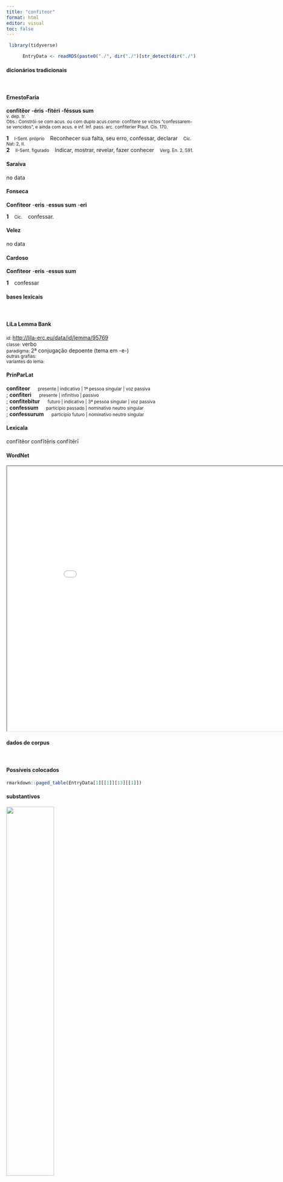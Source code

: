 ```yaml
---
title: "confiteor"
format: html
editor: visual
toc: false
---
```



```r
 library(tidyverse) 

      EntryData <- readRDS(paste0("./", dir("./")[str_detect(dir("./"), "_xx99-111-110-102-105-116-101-111-114xx_.rds")]))

```


#### dicionários tradicionais

&emsp;




::: panel-tabset

#### ErnestoFaria

<b>confitĕor</b> <b>-éris</b> <b>-fitéri</b> <b>-féssus sum</b> <br> <small>v. dep. tr.</small> <br> <small>Obs.: Constrói-se com acus. ou com duplo acus.como: confitere se victos "confessarem-se vencidos", e ainda com acus. e inf. Inf. pass. arc. confiterier Plaut. Cis. 170.</small>   <p> <b>1</b> &ensp; <small>I-Sent. próprio</small> &ensp; Reconhecer sua falta, seu erro, confessar, declarar &ensp; <small>Cíc. Nat: 2, II.</small> <br> <b>2</b> &ensp; <small>II-Sent. figurado</small> &ensp; Indicar, mostrar, revelar, fazer conhecer &ensp; <small>Verg. En. 2, 591.</small> </p>




#### Saraiva

no data




#### Fonseca

<b>Confiteor</b> -<b>eris</b> -<b>essus sum</b> -<b>eri</b>   <p> <b>1</b> &ensp; <small>Cic.</small> &ensp; confessar. </p>




#### Velez

no data




#### Cardoso

<b>Confiteor</b> -<b>eris</b> -<b>essus sum</b>   <p> <b>1</b> &ensp; confessar </p>


:::



#### bases lexicais

&emsp;






::: panel-tabset

#### LiLa Lemma Bank

<small> id: </small> <a href=' http://lila-erc.eu/data/id/lemma/95769 ' target="_blank"> http://lila-erc.eu/data/id/lemma/95769 </a> <br>
<small> classe: </small> verbo    <br>
<small> paradigma: </small> 2ª conjugação depoente (tema em -e-) <br>
<small> outras grafias: </small>  <br>
<small> variantes do lema: </small>  <br>





#### PrinParLat

<b> confiteor </b>&emsp;<small> presente | indicativo | 1ª pessoa singular | voz passiva </small><br>
; <b> confiteri </b>&emsp;<small> presente | infinitivo | passivo </small><br>
; <b> confitebitur </b>&emsp;<small> futuro | indicativo | 3ª pessoa singular | voz passiva </small><br>
; <b> confessum </b>&emsp;<small> particípio passado | nominativo neutro singular </small><br>
; <b> confessurum </b>&emsp;<small> particípio futuro | nominativo neutro singular </small><br>





#### Lexicala

confĭtĕor 
 confĭtēris 
 confĭtērī




#### WordNet

<iframe width='900' height='700' src='Media/Tree__xx99-111-110-102-105-116-101-111-114xx__sem_type_lexemes_pt.html'>

</iframe>


:::



#### dados de corpus

&emsp;




::: panel-tabset

#### Possíveis colocados

```r

rmarkdown::paged_table(EntryData[1][[1]][13][[1]])

```


#### substantivos

![](./Media/wordcloud__xx99-111-110-102-105-116-101-111-114xx__BY_collocate_scoreSUBST.webp){width=50% fig-alt='This chart plots collocate by scoreSUBST, for the headword confiteor here are all the values plotted: collocate: reus; scoreSUBST: 2. collocate: sum; scoreSUBST: 0'}




#### adjetivos

![](./Media/wordcloud__xx99-111-110-102-105-116-101-111-114xx__BY_collocate_scoreADJ.webp){width=50% fig-alt='This chart plots collocate by scoreADJ, for the headword confiteor here are all the values plotted: collocate: reus; scoreADJ: 0. collocate: sum; scoreADJ: 0'}




#### verbos

![](./Media/wordcloud__xx99-111-110-102-105-116-101-111-114xx__BY_collocate_scoreVERBO.webp){width=50% fig-alt='This chart plots collocate by scoreVERBO, for the headword confiteor here are all the values plotted: collocate: reus; scoreVERBO: 0. collocate: sum; scoreVERBO: 2'}




#### advérbios

![](./Media/wordcloud__xx99-111-110-102-105-116-101-111-114xx__BY_collocate_scoreADV.webp){width=50% fig-alt='This chart plots collocate by scoreADV, for the headword confiteor here are all the values plotted: collocate: reus; scoreADV: 0. collocate: sum; scoreADV: 0'}




#### preposições e conjunções

![](./Media/wordcloud__xx99-111-110-102-105-116-101-111-114xx__BY_collocate_scoreFUNC.webp){width=50% fig-alt='This chart plots collocate by scoreFUNC, for the headword confiteor here are all the values plotted: collocate: reus; scoreFUNC: 0. collocate: sum; scoreFUNC: 0'}


:::



::: panel-tabset

#### ExemplosTraduzidos

<p> Saepe impetravit veniam <b>confessus</b> reus : <br> <small> Phaed.3.ep <br> Muitas vezes obteve o perdão o réu confesso. <small> [JDD] </small> </small> </p>
; <p> recitatae sunt tabellae in eandem fere sententiam <b>confessus</b> est <br> <small> Cic.Catil.3.10.16 <br> As tabuinhas foram lidas quase no mesmo sentido; confessou. <small> [JDD] </small> </small> </p>





#### Frequência por autor

![](./Media/barchart__xx99-111-110-102-105-116-101-111-114xx__lemma_BY_author_Frequencies.webp){width=50% fig-alt='This charts plots the frequency of lemma by author_Frequencies. The Phaedrus subcorpus registers the highest normalized frequency, with the value of 3.04 and an absolute frequency of 2. The Cicero subcorpus follows, with a normalized frequency of 2.8 and an absolute frequency of 45. the subcorpus with the least normalized frequency is Caesar with the normalized value of 0 and an absolute freqeuncy of 0. here are all the values: subcorpus: Caesar ; normalized frequency: 0 ; absolute frequency: 0. subcorpus: Cicero ; normalized frequency: 45 ; absolute frequency: 2.80331912984974. subcorpus: Horatius ; normalized frequency: 0 ; absolute frequency: 0. subcorpus: Ovidius ; normalized frequency: 0 ; absolute frequency: 0. subcorpus: Phaedrus ; normalized frequency: 2 ; absolute frequency: 3.0362835888872. subcorpus: Sallustius ; normalized frequency: 2 ; absolute frequency: 1.85511548093869. subcorpus: Seneca ; normalized frequency: 3 ; absolute frequency: 0.559899964539669. subcorpus: Suetonius ; normalized frequency: 0 ; absolute frequency: 0. subcorpus: Tacitus ; normalized frequency: 0 ; absolute frequency: 0. subcorpus: Vergilius ; normalized frequency: 0 ; absolute frequency: 0. subcorpus: Hieronymus ; normalized frequency: 1 ; absolute frequency: 2.24668613794653'}




#### Frequência por gênero

![](./Media/barchart__xx99-111-110-102-105-116-101-111-114xx__lemma_BY_genre_Frequencies.webp){width=50% fig-alt='This charts plots the frequency of lemma by genre_Frequencies. The Prosa.oratória subcorpus registers the highest normalized frequency, with the value of 4.03 and an absolute frequency of 42. The Poesia.épica subcorpus follows, with a normalized frequency of 0 and an absolute frequency of 0. the subcorpus with the least normalized frequency is Poesia.lírica with the normalized value of 0 and an absolute freqeuncy of 0. here are all the values: subcorpus: Prosa.histórica ; normalized frequency: 2 ; absolute frequency: 0.486866768908688. subcorpus: Prosa.filosófica ; normalized frequency: 3 ; absolute frequency: 0.494225795291676. subcorpus: Prosa.oratória ; normalized frequency: 42 ; absolute frequency: 4.0325290678137. subcorpus: Prosa.epistolográfica ; normalized frequency: 3 ; absolute frequency: 0.794933623042476. subcorpus: Poesia.lírica ; normalized frequency: 0 ; absolute frequency: 0. subcorpus: Poesia.didática ; normalized frequency: 2 ; absolute frequency: 1.69649673424379. subcorpus: Poesia.trágica ; normalized frequency: 0 ; absolute frequency: 0. subcorpus: Poesia.épica ; normalized frequency: 0 ; absolute frequency: 0. subcorpus: Prosa.ficcional ; normalized frequency: 1 ; absolute frequency: 2.24668613794653'}




#### Frequência por século

![](./Media/barchart__xx99-111-110-102-105-116-101-111-114xx__lemma_BY_period_Frequencies.webp){width=50% fig-alt='This charts plots the frequency of lemma by period_Frequencies. The IV.d.C. subcorpus registers the highest normalized frequency, with the value of 2.25 and an absolute frequency of 1. The I.a.C. subcorpus follows, with a normalized frequency of 2.19 and an absolute frequency of 47. the subcorpus with the least normalized frequency is II.d.C. with the normalized value of 0 and an absolute freqeuncy of 0. here are all the values: subcorpus: I.a.C. ; normalized frequency: 47 ; absolute frequency: 2.18757272515709. subcorpus: I.d.C. ; normalized frequency: 5 ; absolute frequency: 0.764876854826373. subcorpus: II.d.C. ; normalized frequency: 0 ; absolute frequency: 0. subcorpus: IV.d.C. ; normalized frequency: 1 ; absolute frequency: 2.24668613794653'}


:::

